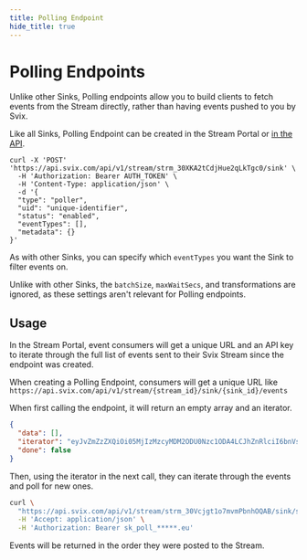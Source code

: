 ```yaml
---
title: Polling Endpoint
hide_title: true
---
```



<HeaderWithCopyButton title="Polling Endpoint" sourceMarkdown={RAW} />

# Polling Endpoints

Unlike other Sinks, Polling endpoints allow you to build clients to fetch events from the Stream directly, rather than having events pushed to you by Svix.

Like all Sinks, Polling Endpoint can be created in the Stream Portal or [in the API](https://api.svix.com/docs#tag/Sink/operation/v1.stream.sink.create).

```shell
curl -X 'POST' 'https://api.svix.com/api/v1/stream/strm_30XKA2tCdjHue2qLkTgc0/sink' \
  -H 'Authorization: Bearer AUTH_TOKEN' \
  -H 'Content-Type: application/json' \
  -d '{
  "type": "poller",
  "uid": "unique-identifier",
  "status": "enabled",
  "eventTypes": [],
  "metadata": {}
}'
```

As with other Sinks, you can specify which `eventTypes` you want the Sink to filter events on.

Unlike with other Sinks, the `batchSize`, `maxWaitSecs`, and transformations are ignored, as these settings aren't relevant for Polling endpoints.

## Usage
In the Stream Portal, event consumers will get a unique URL and an API key to iterate through the full list of events sent to their Svix Stream since the endpoint was created.

When creating a Polling Endpoint, consumers will get a unique URL like `https://api.svix.com/api/v1/stream/{stream_id}/sink/{sink_id}/events`

When first calling the endpoint, it will return an empty array and an iterator.

```json
{
  "data": [],
  "iterator": "eyJvZmZzZXQiOi05MjIzMzcyMDM2ODU0Nzc1ODA4LCJhZnRlciI6bnVsbH0",
  "done": false
}
```

Then, using the iterator in the next call, they can iterate through the events and poll for new ones.

```bash
curl \
  "https://api.svix.com/api/v1/stream/strm_30Vcjgt1o7mvmPbnhOQAB/sink/sink_30kXEU88euaFZlU1P5W0B?iterator=eyJv..." \
  -H 'Accept: application/json' \
  -H 'Authorization: Bearer sk_poll_*****.eu'
```

Events will be returned in the order they were posted to the Stream.
